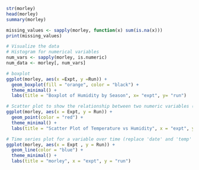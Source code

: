 ```{r}
str(morley)
head(morley)
summary(morley)
```

```{r}
missing_values <- sapply(morley, function(x) sum(is.na(x)))
print(missing_values)
```

```{r}
# Visualize the data
# Histogram for numerical variables
num_vars <- sapply(morley, is.numeric)
num_data <- morley[, num_vars]
```

```{r}
# boxplot
ggplot(morley, aes(x =Expt, y =Run)) +
  geom_boxplot(fill = "orange", color = "black") +
  theme_minimal() +
  labs(title = "Boxplot of Humidity by Season", x= "expt", y= "run")
```


```{r}
# Scatter plot to show the relationship between two numeric variables (replace 'temp' and 'humidity' with appropriate column names)
ggplot(morley, aes(x = Expt, y = Run)) +
  geom_point(color = "red") +
  theme_minimal() +
  labs(title = "Scatter Plot of Temperature vs Humidity", x = "expt", y = "run")
```

```{r}
# Time series plot for a variable over time (replace 'date' and 'temp' with appropriate column names)
ggplot(morley, aes(x = Expt , y = Run)) +
  geom_line(color = "blue") +
  theme_minimal() +
  labs(title = "morley", x = "expt", y = "run")
```